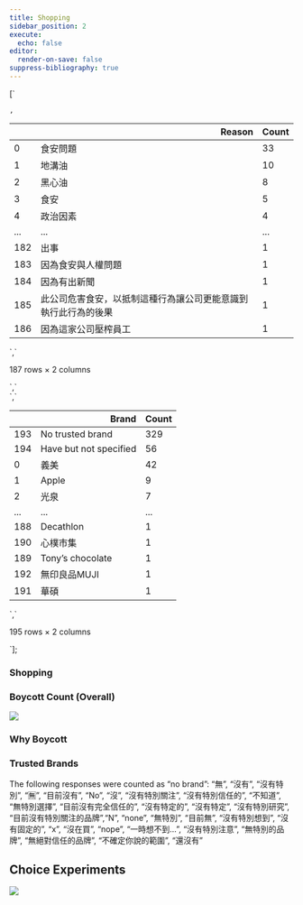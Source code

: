 ```yaml
---
title: Shopping
sidebar_position: 2
execute:
  echo: false
editor:
  render-on-save: false
suppress-bibliography: true
---
```





[`<div>
<style scoped>
    .dataframe tbody tr th:only-of-type {
        vertical-align: middle;
    }
    .dataframe tbody tr th {
        vertical-align: top;
    }
    .dataframe thead th {
        text-align: right;
    }
</style>
`,`
<table class="dataframe" data-quarto-postprocess="true" data-border="1">
<thead>
<tr class="header" style="text-align: right;">
<th data-quarto-table-cell-role="th"></th>
<th data-quarto-table-cell-role="th">Reason</th>
<th data-quarto-table-cell-role="th">Count</th>
</tr>
</thead>
<tbody>
<tr class="odd">
<td data-quarto-table-cell-role="th">0</td>
<td>食安問題</td>
<td>33</td>
</tr>
<tr class="even">
<td data-quarto-table-cell-role="th">1</td>
<td>地溝油</td>
<td>10</td>
</tr>
<tr class="odd">
<td data-quarto-table-cell-role="th">2</td>
<td>黑心油</td>
<td>8</td>
</tr>
<tr class="even">
<td data-quarto-table-cell-role="th">3</td>
<td>食安</td>
<td>5</td>
</tr>
<tr class="odd">
<td data-quarto-table-cell-role="th">4</td>
<td>政治因素</td>
<td>4</td>
</tr>
<tr class="even">
<td data-quarto-table-cell-role="th">...</td>
<td>...</td>
<td>...</td>
</tr>
<tr class="odd">
<td data-quarto-table-cell-role="th">182</td>
<td>出事</td>
<td>1</td>
</tr>
<tr class="even">
<td data-quarto-table-cell-role="th">183</td>
<td>因為食安與人權問題</td>
<td>1</td>
</tr>
<tr class="odd">
<td data-quarto-table-cell-role="th">184</td>
<td>因為有出新聞</td>
<td>1</td>
</tr>
<tr class="even">
<td data-quarto-table-cell-role="th">185</td>
<td>此公司危害食安，以抵制這種行為讓公司更能意識到執行此行為的後果</td>
<td>1</td>
</tr>
<tr class="odd">
<td data-quarto-table-cell-role="th">186</td>
<td>因為這家公司壓榨員工</td>
<td>1</td>
</tr>
</tbody>
</table>
`,`
<p>187 rows × 2 columns</p>
</div>`,`<div>
<style scoped>
    .dataframe tbody tr th:only-of-type {
        vertical-align: middle;
    }
    .dataframe tbody tr th {
        vertical-align: top;
    }
    .dataframe thead th {
        text-align: right;
    }
</style>
`,`
<table class="dataframe" data-quarto-postprocess="true" data-border="1">
<thead>
<tr class="header" style="text-align: right;">
<th data-quarto-table-cell-role="th"></th>
<th data-quarto-table-cell-role="th">Brand</th>
<th data-quarto-table-cell-role="th">Count</th>
</tr>
</thead>
<tbody>
<tr class="odd">
<td data-quarto-table-cell-role="th">193</td>
<td>No trusted brand</td>
<td>329</td>
</tr>
<tr class="even">
<td data-quarto-table-cell-role="th">194</td>
<td>Have but not specified</td>
<td>56</td>
</tr>
<tr class="odd">
<td data-quarto-table-cell-role="th">0</td>
<td>義美</td>
<td>42</td>
</tr>
<tr class="even">
<td data-quarto-table-cell-role="th">1</td>
<td>Apple</td>
<td>9</td>
</tr>
<tr class="odd">
<td data-quarto-table-cell-role="th">2</td>
<td>光泉</td>
<td>7</td>
</tr>
<tr class="even">
<td data-quarto-table-cell-role="th">...</td>
<td>...</td>
<td>...</td>
</tr>
<tr class="odd">
<td data-quarto-table-cell-role="th">188</td>
<td>Decathlon</td>
<td>1</td>
</tr>
<tr class="even">
<td data-quarto-table-cell-role="th">190</td>
<td>心樸市集</td>
<td>1</td>
</tr>
<tr class="odd">
<td data-quarto-table-cell-role="th">189</td>
<td>Tony’s chocolate</td>
<td>1</td>
</tr>
<tr class="even">
<td data-quarto-table-cell-role="th">192</td>
<td>無印良品MUJI</td>
<td>1</td>
</tr>
<tr class="odd">
<td data-quarto-table-cell-role="th">191</td>
<td>華碩</td>
<td>1</td>
</tr>
</tbody>
</table>
`,`
<p>195 rows × 2 columns</p>
</div>`];

### Shopping

### Boycott Count (Overall)

![](shopping_files/figure-markdown_strict/cell-3-output-1.png)

### Why Boycott

<div dangerouslySetInnerHTML={{ __html: quartoRawHtml[0] }} />

<div dangerouslySetInnerHTML={{ __html: quartoRawHtml[1] }} />

<div dangerouslySetInnerHTML={{ __html: quartoRawHtml[2] }} />

### Trusted Brands

<div dangerouslySetInnerHTML={{ __html: quartoRawHtml[3] }} />

<div dangerouslySetInnerHTML={{ __html: quartoRawHtml[4] }} />

<div dangerouslySetInnerHTML={{ __html: quartoRawHtml[5] }} />

The following responses were counted as “no brand”: “無”, “沒有”,
“沒有特別”, “🈚️”, “目前沒有”, “No”, “沒”, “沒有特別關注”,
“沒有特別信任的”, “不知道”, “無特別選擇”, “目前沒有完全信任的”,
“沒有特定的”, “沒有特定”, “沒有特別研究”, “目前沒有特別關注的品牌”,“N”,
“none”, “無特別”, “目前無”, “沒有特別想到”, “沒有固定的”, “x”, “沒在買”,
“nope”, “一時想不到…”, “沒有特別注意”, “無特別的品牌”,
“無絕對信任的品牌”, “不確定你說的範圍”, “還沒有”

## Choice Experiments

![](shopping_files/figure-markdown_strict/cell-6-output-1.png)
